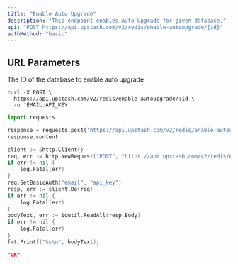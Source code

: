 ```yaml
---
title: "Enable Auto Upgrade"
description: "This endpoint enables Auto Upgrade for given database."
api: "POST https://api.upstash.com/v2/redis/enable-autoupgrade/{id}"
authMethod: "basic"
---
```


## URL Parameters

<ParamField path="id" type="string" required>
  The ID of the database to enable auto upgrade
</ParamField>

<RequestExample>

```shell curl
curl -X POST \
  https://api.upstash.com/v2/redis/enable-autoupgrade/:id \
  -u 'EMAIL:API_KEY'
```

```python Python
import requests

response = requests.post('https://api.upstash.com/v2/redis/enable-autoupgrade/:id', auth=('EMAIL', 'API_KEY'))
response.content
```

```go Go
client := &http.Client{}
req, err := http.NewRequest("POST", "https://api.upstash.com/v2/redis/enable-autoupgrade/:id", nil)
if err != nil {
    log.Fatal(err)
}
req.SetBasicAuth("email", "api_key")
resp, err := client.Do(req)
if err != nil {
    log.Fatal(err)
}
bodyText, err := ioutil.ReadAll(resp.Body)
if err != nil {
    log.Fatal(err)
}
fmt.Printf("%s\n", bodyText);
```

</RequestExample>

<ResponseExample>

```json 200 OK
"OK"
```

</ResponseExample>

